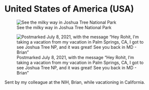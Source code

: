 # United States of America (USA)

:::{layout-ncol="2"}
![See the milky way in Joshua Tree National Park](joshua-tree-np-front.webp){fig-alt="Postcard front with a picture of night sky in Joshua Tree National Park" group="joshua-brian"}

![Postmarked July 8, 2021, with the message "Hey Rohit, I'm taking a vacation from my vacation in Palm Springs, CA, I got to see Joshua Tree NP, and it was great! See you back in MD - Brian"](joshua-tree-np-back-address-crop.webp){fig-alt="Back of the postcard with a message from the sender as mentioned in the caption of this figure" group="joshua-brian"}
:::

Sent by my colleague at the NIH, Brian, while vacationing in California.